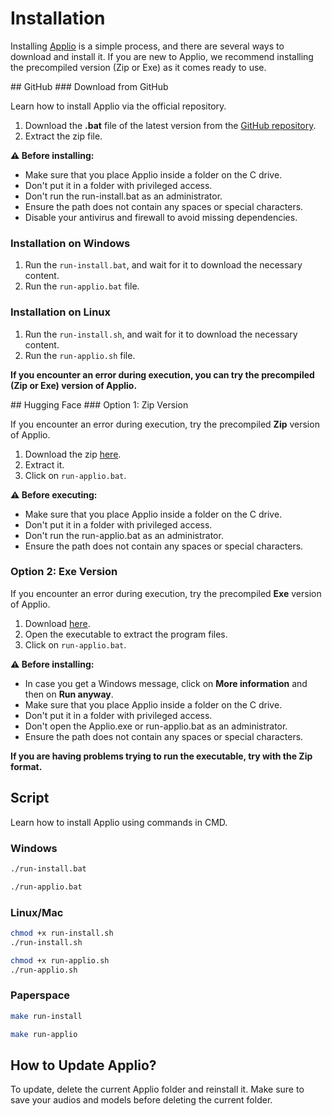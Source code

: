 
# Installation

Installing [Applio](https://docs.applio.org/beginners/frequent-doubts/#what-is-applio-and-where-can-i-use-it) is a simple process, and there are several ways to download and install it. If you are new to Applio, we recommend installing the precompiled version (Zip or Exe) as it comes ready to use.

<Steps>
## GitHub
### Download from GitHub

Learn how to install Applio via the official repository.

1. Download the **.bat** file of the latest version from the [GitHub repository](https://github.com/IAHispano/Applio/releases).
2. Extract the zip file.

**⚠️ Before installing:**
- Make sure that you place Applio inside a folder on the C drive.
- Don't put it in a folder with privileged access.
- Don't run the run-install.bat as an administrator.
- Ensure the path does not contain any spaces or special characters.
- Disable your antivirus and firewall to avoid missing dependencies.

### Installation on Windows

1. Run the `run-install.bat`, and wait for it to download the necessary content.
2. Run the `run-applio.bat` file.

### Installation on Linux

1. Run the `run-install.sh`, and wait for it to download the necessary content.
2. Run the `run-applio.sh` file.

</Steps>

**If you encounter an error during execution, you can try the precompiled (Zip or Exe) version of Applio.**

<Steps>
## Hugging Face
### Option 1: Zip Version

If you encounter an error during execution, try the precompiled **Zip** version of Applio.

1. Download the zip [here](https://huggingface.co/IAHispano/Applio/resolve/main/Compiled/ApplioV3.2.1.zip?download=true).
2. Extract it.
3. Click on `run-applio.bat`.

**⚠️ Before executing:**
- Make sure that you place Applio inside a folder on the C drive.
- Don't put it in a folder with privileged access.
- Don't run the run-applio.bat as an administrator.
- Ensure the path does not contain any spaces or special characters.

### Option 2: Exe Version

If you encounter an error during execution, try the precompiled **Exe** version of Applio.

1. Download [here](https://huggingface.co/IAHispano/Applio/resolve/main/Compiled/ApplioV3.2.1.exe).
2. Open the executable to extract the program files.
3. Click on `run-applio.bat`.

**⚠️ Before installing:**
- In case you get a Windows message, click on **More information** and then on **Run anyway**.
- Make sure that you place Applio inside a folder on the C drive.
- Don't put it in a folder with privileged access.
- Don't open the Applio.exe or run-applio.bat as an administrator.
- Ensure the path does not contain any spaces or special characters.

</Steps>

**If you are having problems trying to run the executable, try with the Zip format.**

## Script
Learn how to install Applio using commands in CMD.

<Steps>


### Windows

```sh
./run-install.bat
```

```sh
./run-applio.bat
```

### Linux/Mac

```sh
chmod +x run-install.sh
./run-install.sh
```

```sh
chmod +x run-applio.sh
./run-applio.sh
```

### Paperspace

```sh
make run-install
```

```sh
make run-applio
```

</Steps>

## How to Update Applio?

To update, delete the current Applio folder and reinstall it. Make sure to save your audios and models before deleting the current folder.
